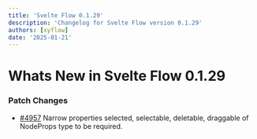 ```yaml
---
title: 'Svelte Flow 0.1.29'
description: 'Changelog for Svelte Flow version 0.1.29'
authors: [xyflow]
date: '2025-01-21'
---
```


# Whats New in Svelte Flow 0.1.29

### Patch Changes

- [#4957](https://github.com/xyflow/xyflow/pull/4957) Narrow properties selected, selectable, deletable, draggable of NodeProps type to be required.
